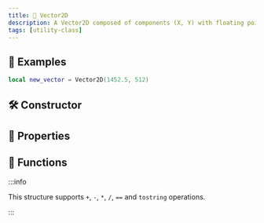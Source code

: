 ```yaml
---
title: 📏 Vector2D
description: A Vector2D composed of components (X, Y) with floating point precision. Used mainly for HUD and Drawing on screen
tags: [utility-class]
---
```


<HeaderDeclaration type="Struct" name="Vector2D" is_open_source />


## 🎒 Examples

```lua
local new_vector = Vector2D(1452.5, 512)
```


## 🛠 Constructor

<ConstructorDeclaration type="Struct" name="Vector2D" />


## 🧽 Properties

<PropertiesDeclaration type="Struct" name="Vector2D" />


## 🦠 Functions

:::info

This structure supports `+`, `-`, `*`, `/`, `==` and `tostring` operations.

:::

<FunctionsDeclaration type="Struct" name="Vector2D" />

